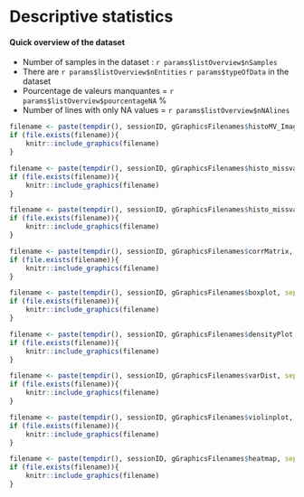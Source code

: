 # Descriptive statistics

#### Quick overview of the dataset


* Number of samples in the dataset : `r params$listOverview$nSamples`
* There are `r params$listOverview$nEntities` `r params$typeOfData` in the dataset
* Pourcentage de valeurs manquantes = `r params$listOverview$pourcentageNA` %
* Number of lines with only NA values = `r params$listOverview$nNAlines`

```r
filename <- paste(tempdir(), sessionID, gGraphicsFilenames$histoMV_Image_DS, sep="/")
if (file.exists(filename)){
    knitr::include_graphics(filename)
}
```


```r
filename <- paste(tempdir(), sessionID, gGraphicsFilenames$histo_missvalues_per_lines_DS, sep="/")
if (file.exists(filename)){
    knitr::include_graphics(filename)
}
```


```r
filename <- paste(tempdir(), sessionID, gGraphicsFilenames$histo_missvalues_per_lines_per_conditions_DS, sep="/")
if (file.exists(filename)){
    knitr::include_graphics(filename)
}
```


```r
filename <- paste(tempdir(), sessionID, gGraphicsFilenames$corrMatrix, sep="/")
if (file.exists(filename)){
    knitr::include_graphics(filename)
}
```


```r
filename <- paste(tempdir(), sessionID, gGraphicsFilenames$boxplot, sep="/")
if (file.exists(filename)){
    knitr::include_graphics(filename)
}
```


```r
filename <- paste(tempdir(), sessionID, gGraphicsFilenames$densityPlot, sep="/")
if (file.exists(filename)){
    knitr::include_graphics(filename)
}
```


```r
filename <- paste(tempdir(), sessionID, gGraphicsFilenames$varDist, sep="/")
if (file.exists(filename)){
    knitr::include_graphics(filename)
}
```


```r
filename <- paste(tempdir(), sessionID, gGraphicsFilenames$violinplot, sep="/")
if (file.exists(filename)){
    knitr::include_graphics(filename)
}
```


```r
filename <- paste(tempdir(), sessionID, gGraphicsFilenames$heatmap, sep="/")
if (file.exists(filename)){
    knitr::include_graphics(filename)
}
```


